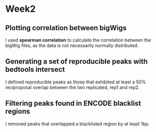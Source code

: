 # Week2
## Plotting correlation between bigWigs
I used **spearman correlation** to calculate the correlation between the bigWig files, as 
the data is not necessarily normally distributed.

## Generating a set of reproducible peaks with bedtools intersect
I defined reproducible peaks as those that exhibited at least a 50% reciproposal overlap 
between the two replicated, rep1 and rep2.

## Filtering peaks found in ENCODE blacklist regions
I removed peaks that overlapped a blacklisted region by at least 1bp.